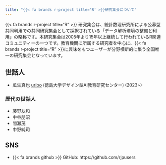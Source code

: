 ```yaml
---
title: "{{< fa brands r-project title='R' >}}研究集会について"
---
```


{{< fa brands r-project title="R" >}} 研究集会は、統計数理研究所による公募型共同利用での共同研究集会として採択されている「データ解析環境の整備と利用」の略称です。本研究集会は2005年より15年以上継続して行われているR関連コミュニティーの一つです。教育機関に所属する研究者を中心に、{{< fa brands r-project title="R" >}}に興味をもつユーザーが分野横断的に集う全国唯一の研究集会となっています。

## 世話人

- 瓜生真也 [uribo](https://github.com/uribo) (徳島大学デザイン型AI教育研究センター) (2023~)

### 歴代の世話人

- 藤野友和
- 中谷朋昭
- 間瀬茂
- 中野純司

## SNS

- {{< fa brands github >}} GitHub: https://github.com/rjpusers
